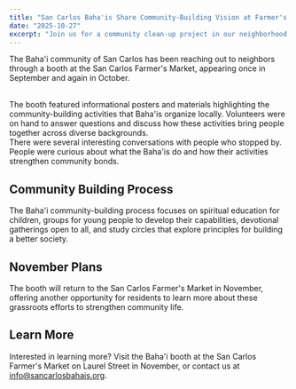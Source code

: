 ```yaml
---
title: "San Carlos Baha'is Share Community-Building Vision at Farmer's Market"
date: "2025-10-27"
excerpt: "Join us for a community clean-up project in our neighborhood park on Saturday, March 20th."
---
```




The Baha'i community of San Carlos has been reaching out to neighbors through a booth at the San Carlos Farmer's Market, appearing once in September and again in October.

<br>
The booth featured informational posters and materials highlighting the community-building activities that Baha'is organize locally. Volunteers were on hand to answer questions and discuss how these activities bring people together across diverse backgrounds.

<br>
There were several interesting conversations with people who stopped by. People were curious about what the Baha'is do and how their activities strengthen community bonds.

## Community Building Process
The Baha'i community-building process focuses on spiritual education for children, groups for young people to develop their capabilities, devotional gatherings open to all, and study circles that explore principles for building a better society.

## November Plans
The booth will return to the San Carlos Farmer's Market in November, offering another opportunity for residents to learn more about these grassroots efforts to strengthen community life.

## Learn More
Interested in learning more? Visit the Baha'i booth at the San Carlos Farmer's Market on Laurel Street in November, or contact us at info@sancarlosbahais.org.

